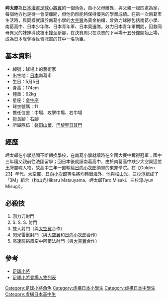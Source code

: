 {{noteTA
|T=zh-hk:麥泰萊;zh-tw:岬太郎;
|1=zh-hk:足球小將;zh-tw:足球小將翼;
|2=zh-hk:戴志偉;zh-tw:大空翼;
|3=zh-hk:麥泰萊;zh-tw:岬太郎;
|4=zh-hk:衝力射球;zh-tw:抽球射門;
|5=zh-hk:射球;zh-tw:射門;
|6=zh-hans:展翅射球;zh-hk:展翅射球;zh-tw:大空之翼射門;
|7=zh-hans:空降射球;zh-hk:空降射球;zh-tw:天空俯衝射門;
}}
{{Unreferenced|time=2019-06-03T00:40:28+00:00}}
'''岬太郎'''為[[日本|日本]][[漫畫|漫畫]][[足球小將翼|足球小將翼]]的一個角色，自小父母離異，與父親一起四處為家，每個地方也是待一會便離開，但他仍然能夠保持優秀的學業成績。在第一次南葛市生活時，與同樣就讀於南葛小學的[[大空翼|大空翼]]為黃金拍檔，曾效力球隊包括南葛小學、南葛高中、日本少年隊、日本青年軍、日本奧運隊。效力日本青年軍期間，因救同母異父的妹妹導致被車撞至斷腳，在決賽周只在決賽的下半場十五分鐘開始上場，成為日本隊奪得世青冠軍的其中一名功臣。

== 基本資料 ==

*綽號：球場上的藝術家
* 出生地：[[日本|日本]]南葛市
* 生日：5月5日
* 身高：174cm
* 體重：62kg
* 星座：[[金牛座|金牛座]]
* 球衣號碼：11
* 擔任位置：中場、攻擊中場、右中場
* 擅長腳：右腳
* 所屬隊伍：[[磐田山葉|磐田山葉]]、[[巴黎聖日耳門|巴黎聖日耳門]]

== 經歷 ==

岬太郎在小學期間不斷轉換學校，在南葛小學就讀時在全國大賽中奪得冠軍；國中三年隨父親前往法國留學；回日本後就讀南葛高中，由於南葛高中缺少大空翼這位王牌靈魂人物，故高中三年一直輸給[[日向小次郎|日向小次郎]]領軍的東邦學院。在【Golden 23】年代，[[大空翼|大空翼]]、[[日向小次郎|日向小次郎]]等名將均轉戰海外，他與[[松山光|松山光]]、[[三杉淳|三杉淳]]組成了「3M」組合（松山光Hikaru Matsuyama、岬太郎Taro Misaki、三杉淳Jyun Misugi）。

== 必殺技 ==

# 回力刀射門
# S. S. S. 射門
# 雙人射門（與[[大空翼|大空翼]]合作）
# 閃光雷獸射門（與[[大空翼|大空翼]]和[[日向小志強|日向小次郎]]合作）
# 高速龍捲風空中阿爾法射門（與[[大空翼|大空翼]]合作）

==參考==
*[[足球小將|足球小將]]
*[[足球小將登場人物列表|足球小將登場人物列表]]

{{manga-stub}}
[[Category:足球小將角色|Category:足球小將角色]]
[[Category:虛構日本小學生|Category:虛構日本小學生]]
[[Category:虛構日本中學生|Category:虛構日本中學生]]
[[Category:虛構日本高中生|Category:虛構日本高中生]]